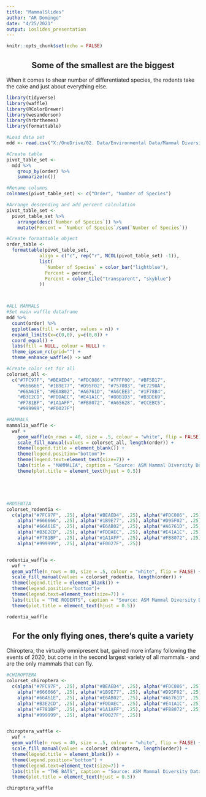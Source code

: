 ```yaml
---
title: "MammalSlides"
author: "AR Domingo"
date: "4/25/2021"
output: ioslides_presentation
---
```


```r
knitr::opts_chunk$set(echo = FALSE)
```


<center>
## Some of the smallest are the biggest
</center>

When it comes to shear number of differentiated species, the rodents take the cake and just about everything else.  

```r

library(tidyverse)
library(waffle)
library(RColorBrewer)
library(wesanderson)
library(hrbrthemes)
library(formattable)

#Load data set
mdd <- read.csv("X:/OneDrive/02. Data/Environmental Data/Mammal Diversity Database/MDD/MDD/MDD_v1.4_6533species.csv")

#Create table
pivot_table_set <- 
  mdd %>% 
    group_by(order) %>%
    summarize(n())

#Rename columns
colnames(pivot_table_set) <- c("Order", "Number of Species")

#Arrange descending and add percent calculation
pivot_table_set <- 
  pivot_table_set %>% 
    arrange(desc(`Number of Species`)) %>% 
    mutate(Percent = `Number of Species`/sum(`Number of Species`))

#Create formattable object
order_table <- 
  formattable(pivot_table_set,
            align = c("c", rep("r", NCOL(pivot_table_set) -1)),
            list(
              `Number of Species` = color_bar("lightblue"),
              Percent = percent,
              Percent = color_tile("transparent", "skyblue")
            ))



#ALL MAMMALS
#Set main waffle dataframe
mdd %>%
  count(order) %>%
  ggplot(aes(fill = order, values = n)) +
  expand_limits(x=c(0,0), y=c(0,0)) +
  coord_equal() +
  labs(fill = NULL, colour = NULL) +
  theme_ipsum_rc(grid="") +
  theme_enhance_waffle() -> waf

#Create color set for all
colorset_all <- 
  c("#7FC97F", "#BEAED4", "#FDC086", "#7FFF00", "#BF5B17",
    "#666666", "#1B9E77", "#D95F02", "#7570B3", "#E7298A",
    "#66A61E", "#E6AB02", "#A6761D", "#A6CEE3", "#1F78B4",
    "#B3E2CD", "#FDDAEC", "#E41A1C", "#80B1D3", "#B3DE69",
    "#F781BF", "#1A1AFF", "#FB8072", "#A65628", "#CCEBC5",
    "#999999", "#F0027F")

#MAMMALS
mammalia_waffle <- 
  waf +
    geom_waffle(n_rows = 40, size = .5, colour = "white", flip = FALSE) +
    scale_fill_manual(values = colorset_all, length(order)) +
    theme(legend.title = element_blank()) +
    theme(legend.position="bottom")+
    theme(legend.text=element_text(size=7)) +
    labs(title = "MAMMALIA", caption = "Source: ASM Mammal Diversity Database") +
    theme(plot.title = element_text(hjust = 0.5))





#RODENTIA
colorset_rodentia <- 
  c(alpha("#7FC97F", .25), alpha("#BEAED4", .25), alpha("#FDC086", .25), alpha("#7FFF00", .25), alpha("#BF5B17", .25), 
    alpha("#666666", .25), alpha("#1B9E77", .25), alpha("#D95F02", .25), alpha("#7570B3", .25), alpha("#E7298A", .25),
    alpha("#66A61E", .25), alpha("#E6AB02", .25), alpha("#A6761D", .25), alpha("#A6CEE3", .25), alpha("#1F78B4", .25),
    alpha("#B3E2CD", .25), alpha("#FDDAEC", .25), alpha("#E41A1C", .25), alpha("#80B1D3", .25), alpha("#B3DE69", .25),
    alpha("#F781BF", .25), alpha("#1A1AFF", .25), alpha("#FB8072", .25), "#A65628",  alpha("#CCEBC5", .25),
    alpha("#999999", .25), alpha("#F0027F", .25))


rodentia_waffle <- 
  waf +
  geom_waffle(n_rows = 40, size = .5, colour = "white", flip = FALSE) +
  scale_fill_manual(values = colorset_rodentia, length(order)) +
  theme(legend.title = element_blank()) +
  theme(legend.position="bottom")+
  theme(legend.text=element_text(size=7)) +
  labs(title = "THE RODENTS", caption = "Source: ASM Mammal Diversity Database") +
  theme(plot.title = element_text(hjust = 0.5))

rodentia_waffle


```


<center>
## For the only flying ones, there's quite a variety
</center>


Chiroptera, the virtually omnipresent bat, gained more infamy following the events of 2020, but come in the second largest variety of all mammals - and are the only mammals that can fly.  


```r

#CHIROPTERA
colorset_chiroptera <- 
  c(alpha("#7FC97F", .25), alpha("#BEAED4", .25), alpha("#FDC086", .25), "#7FFF00", alpha("#BF5B17", .25), 
    alpha("#666666", .25), alpha("#1B9E77", .25), alpha("#D95F02", .25), alpha("#7570B3", .25), alpha("#E7298A", .25),
    alpha("#66A61E", .25), alpha("#E6AB02", .25), alpha("#A6761D", .25), alpha("#A6CEE3", .25), alpha("#1F78B4", .25),
    alpha("#B3E2CD", .25), alpha("#FDDAEC", .25), alpha("#E41A1C", .25), alpha("#80B1D3", .25), alpha("#B3DE69", .25),
    alpha("#F781BF", .25), alpha("#1A1AFF", .25), alpha("#FB8072", .25), alpha("#A65628", .25),  alpha("#CCEBC5", .25),
    alpha("#999999", .25), alpha("#F0027F", .25))


chiroptera_waffle <- 
  waf +
  geom_waffle(n_rows = 40, size = .5, colour = "white", flip = FALSE) +
  scale_fill_manual(values = colorset_chiroptera, length(order)) +
  theme(legend.title = element_blank()) +
  theme(legend.position="bottom") +
  theme(legend.text=element_text(size=7)) +
  labs(title = "THE BATS", caption = "Source: ASM Mammal Diversity Database") +
  theme(plot.title = element_text(hjust = 0.5))

chiroptera_waffle



```
